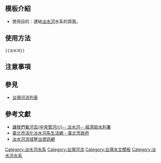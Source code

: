 <includeonly>[[Category:淡水河水系]]</includeonly><noinclude>{{template doc page viewed directly}}</noinclude>
<!-- 在本行下編輯模板說明 -->

== 模板介紹 ==
* 使用目的：連結[[淡水河]]水系的頁面。

==使用方法==
<pre>{{淡水河}}</pre>

== 注意事項 ==

== 參見 ==
* [[台灣河流列表]]

== 參考文獻 ==
* [http://www.wra.gov.tw/ct.asp?xItem=12955&CtNode=4349 讓我們看河去(中央管河川)-- 淡水河-- 經濟部水利署]
* [http://www.taipei.gov.tw/MP_100039.html 臺北市活化淡水河系生活網 - 臺北市政府]
* [http://ivy2.epa.gov.tw/TamShuiRiver/ 淡水河流域整治資訊網]

<includeonly>
[[Category:台灣河流]]
[[Category:台灣水文模板‎]]
[[Category:淡水河水系]]
</includeonly>